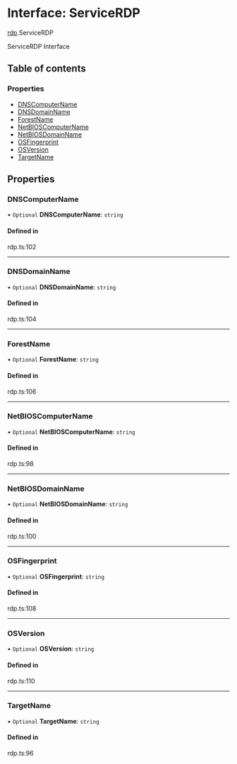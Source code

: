 # Interface: ServiceRDP

[rdp](/templates/protocols/javascript/modules/rdp).ServiceRDP

ServiceRDP Interface

## Table of contents

### Properties

- [DNSComputerName](/templates/protocols/javascript/modules/rdp.ServiceRDP#dnscomputername)
- [DNSDomainName](/templates/protocols/javascript/modules/rdp.ServiceRDP#dnsdomainname)
- [ForestName](/templates/protocols/javascript/modules/rdp.ServiceRDP#forestname)
- [NetBIOSComputerName](/templates/protocols/javascript/modules/rdp.ServiceRDP#netbioscomputername)
- [NetBIOSDomainName](/templates/protocols/javascript/modules/rdp.ServiceRDP#netbiosdomainname)
- [OSFingerprint](/templates/protocols/javascript/modules/rdp.ServiceRDP#osfingerprint)
- [OSVersion](/templates/protocols/javascript/modules/rdp.ServiceRDP#osversion)
- [TargetName](/templates/protocols/javascript/modules/rdp.ServiceRDP#targetname)

## Properties

### DNSComputerName

• `Optional` **DNSComputerName**: `string`

#### Defined in

rdp.ts:102

___

### DNSDomainName

• `Optional` **DNSDomainName**: `string`

#### Defined in

rdp.ts:104

___

### ForestName

• `Optional` **ForestName**: `string`

#### Defined in

rdp.ts:106

___

### NetBIOSComputerName

• `Optional` **NetBIOSComputerName**: `string`

#### Defined in

rdp.ts:98

___

### NetBIOSDomainName

• `Optional` **NetBIOSDomainName**: `string`

#### Defined in

rdp.ts:100

___

### OSFingerprint

• `Optional` **OSFingerprint**: `string`

#### Defined in

rdp.ts:108

___

### OSVersion

• `Optional` **OSVersion**: `string`

#### Defined in

rdp.ts:110

___

### TargetName

• `Optional` **TargetName**: `string`

#### Defined in

rdp.ts:96

